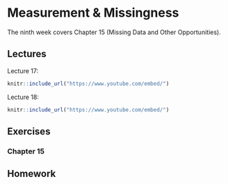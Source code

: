 # Measurement & Missingness

The ninth week covers Chapter 15 (Missing Data and Other Opportunities).

## Lectures

Lecture 17:

```r
knitr::include_url("https://www.youtube.com/embed/")
```

Lecture 18:

```r
knitr::include_url("https://www.youtube.com/embed/")
```

## Exercises

### Chapter 15


## Homework
